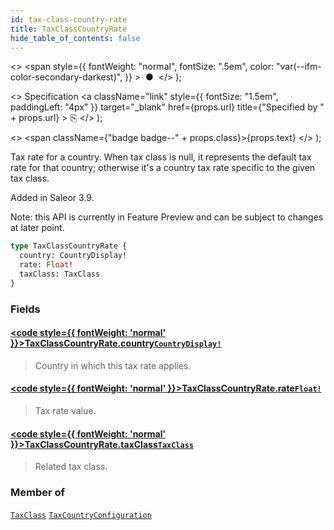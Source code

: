 ```yaml
---
id: tax-class-country-rate
title: TaxClassCountryRate
hide_table_of_contents: false
---
```


  <>
    <span
      style={{
        fontWeight: "normal",
        fontSize: ".5em",
        color: "var(--ifm-color-secondary-darkest)",
      }}
    >
      &nbsp;●&nbsp;
    </span>
  </>
);

  <>
    Specification
    <a
      className="link"
      style={{ fontSize: "1.5em", paddingLeft: "4px" }}
      target="\_blank"
      href={props.url}
      title={"Specified by " + props.url}
    >
      ⎘
    </a>
  </>
);

  <>
    <span className={"badge badge--" + props.class}>{props.text}</span>
  </>
);

Tax rate for a country. When tax class is null, it represents the default tax rate for that country; otherwise it's a country tax rate specific to the given tax class.

Added in Saleor 3.9.

Note: this API is currently in Feature Preview and can be subject to changes at later point.

```graphql
type TaxClassCountryRate {
  country: CountryDisplay!
  rate: Float!
  taxClass: TaxClass
}
```

### Fields

#### [<code style={{ fontWeight: 'normal' }}>TaxClassCountryRate.<b>country</b></code>](#)<Bullet />[`CountryDisplay!`](../../api-reference/miscellaneous/objects/country-display) <Badge class="secondary" text="non-null"/> <Badge class="secondary" text="object"/> <Badge class="secondary" text="miscellaneous"/>

> Country in which this tax rate applies.

#### [<code style={{ fontWeight: 'normal' }}>TaxClassCountryRate.<b>rate</b></code>](#)<Bullet />[`Float!`](../../api-reference/miscellaneous/scalars/float) <Badge class="secondary" text="non-null"/> <Badge class="secondary" text="scalar"/> <Badge class="secondary" text="miscellaneous"/>

> Tax rate value.

#### [<code style={{ fontWeight: 'normal' }}>TaxClassCountryRate.<b>taxClass</b></code>](#)<Bullet />[`TaxClass`](../../api-reference/taxes/objects/tax-class) <Badge class="secondary" text="object"/> <Badge class="secondary" text="taxes"/>

> Related tax class.

### Member of

[`TaxClass`](../../api-reference/taxes/objects/tax-class) <Badge class="secondary" text="object"/><Bullet />[`TaxCountryConfiguration`](../../api-reference/taxes/objects/tax-country-configuration) <Badge class="secondary" text="object"/>
